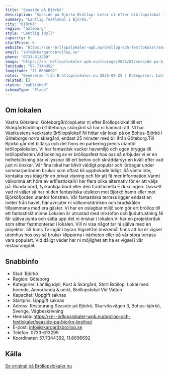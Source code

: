 ```yaml
---
title: "Seaside på Björkö"
description: "Seaside på Björkö Bröllop: Letar ni efter bröllopslokal till ert skärgårdsbröllop i Göteborgs skärgård så har ni hamnat rätt."
summary: "Lantlig festlokal i Björkö."
city: "Björkö"
region: "Göteborg"
style: "Lantlig idyll"
capacity: 0
startPrice: 0
website: "https://xn--brllopslokaler-wpb.nu/brollop-och-festlokaler/seaside-pa-bjorko-brollop/"
email: "info@skargardsbrollop.se"
phone: "0733-613299"
image: "https://xn--brllopslokaler-wpb.nu/storage/2023/04/seaside-pa-bjorko-brollopslokal-festlokal-vastkusten-bonuslan-custom-visningsbild.webp"
latitude: "57.7344392"
longitude: "11.6696692"
notes: "Genererad från Bröllopslokaler.nu 2025-09-25 | Kategorier: Lantlig idyll, Kust & Skärgård, Stort Bröllop, Lokal med boende, Annorlunda & unikt, Bröllopslokal Vid Vatten"
related: []
status: "published"
schemaType: "Place"
---
```


## Om lokalen

Västra Götaland, GöteborgBröllopLetar ni efter Bröllopslokal till ert Skärgårdsbröllop i Göteborgs skärgård så har ni hamnat rätt. Vi har Västkustens vackraste Bröllopslokal! Ni hittar vår lokal på ön Bohus-Björkö i Göteborgs norra skärgård, endast 25 minuter med bil ifrån Göteborg.Till Björkö går det bilfärja och det finns en parkering precis utanför bröllopslokalen. Vi har fantastisk vacker havsmiljö och egen brygga till bröllopsfesten.Vid bokning av er bröllopsfest hos oss så erbjuder vi er en helhetslösning där vi lyssnar till ert behov och skräddarsyr en kväll efter vad just ni önskar. Vår fina lokal har blivit väldigt populär och lördagar under sommarperioden brukar som oftast bli uppbokade tidigt. Så vänta inte, kontakta oss idag för en privat visning och för att få mer information.Varmt välkomna att höra av er!FestlokalVi har flera olika alternativ för er att välja på. Runda bord, fyrkantiga bord eller den traditionella E dukningen. Oavsett vad ni väljer så har ni den fantastiska utsikten mot Björkö hamn eller mot Björköfjorden utanför fönstren. Vår fantastiska terrass ligger endast en meter från havet, här avnjuter ni välkomstdrinken och brudskålen tillsammans med era gäster. Vi har en oslagbar miljö som gör ert bröllop till ett fantastiskt minne.Lokalen är utrustad med mikrofon och ljudutrustning.Ni får själva pynta och sätta upp det ni önskar i lokalen.Vi har en projektorduk som sitter fastmonterad i lokalen. Vill ni visa något tar ni själva med en projektor. 55 tums Tv ingår i hyran.VigselOm önskemål finns att ha er vigsel utomhus hos oss så brukar klipporna i närheten eller på vår stora terrass vara populärt. Vid dåligt väder har ni möjlighet att ha er vigsel i vår restaurangdel..

## Snabbinfo

- Stad: Björkö
- Region: Göteborg
- Kategorier: Lantlig idyll, Kust & Skärgård, Stort Bröllop, Lokal med boende, Annorlunda & unikt, Bröllopslokal Vid Vatten
- Kapacitet: Uppgift saknas
- Startpris: Uppgift saknas
- Adress: Restaurang Seaside på Björkö, Skarviksvägen 3, Bohus-björkö, Sverige, Vägbeskrivning
- Hemsida: https://xn--brllopslokaler-wpb.nu/brollop-och-festlokaler/seaside-pa-bjorko-brollop/
- E-post: info@skargardsbrollop.se
- Telefon: 0733-613299
- Koordinater: 57.7344392, 11.6696692

## Källa

[Se original på Bröllopslokaler.nu](https://xn--brllopslokaler-wpb.nu/brollop-och-festlokaler/seaside-pa-bjorko-brollop/)
